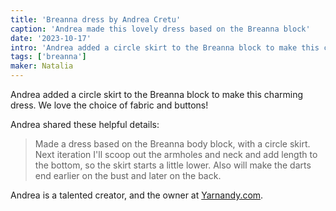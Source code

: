 ```yaml
---
title: 'Breanna dress by Andrea Cretu'
caption: 'Andrea made this lovely dress based on the Breanna block'
date: '2023-10-17'
intro: 'Andrea added a circle skirt to the Breanna block to make this charming dress.'
tags: ['breanna']
maker: Natalia
---
```


<!-- truncate -->

Andrea added a circle skirt to the Breanna block to make this charming dress. We love the choice of fabric and buttons!

Andrea shared these helpful details:

> Made a dress based on the Breanna body block, with a circle skirt. Next iteration I'll scoop out the armholes and neck and add length to the bottom, so the skirt starts a little lower. Also will make the darts end earlier on the bust and later on the back.

Andrea is a talented creator, and the owner at [Yarnandy.com](https://yarnandy.com/).
